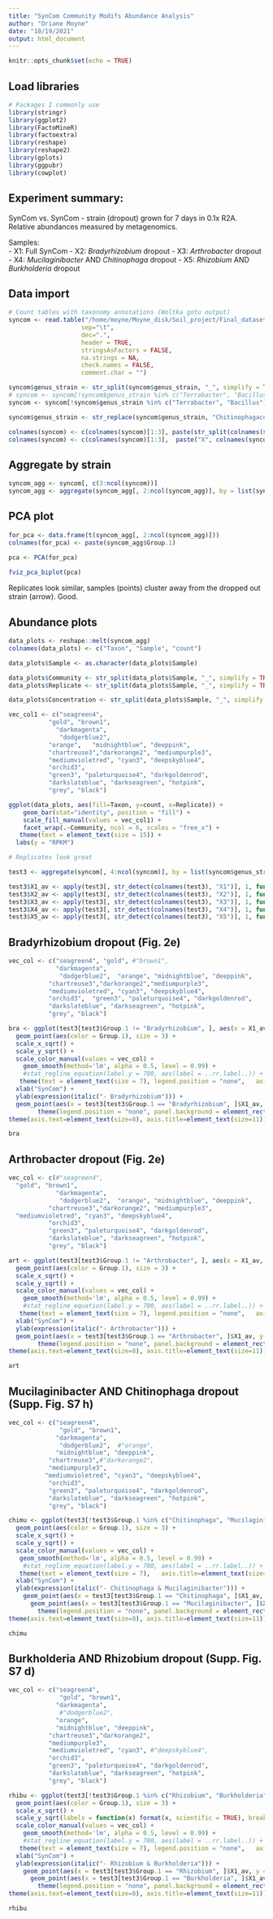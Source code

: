 ```yaml
---
title: "SynCom Community Modifs Abundance Analysis"
author: "Oriane Moyne"
date: "10/19/2021"
output: html_document
---
```


```r
knitr::opts_chunk$set(echo = TRUE)
```

## Load libraries

```r
# Packages I commonly use
library(stringr)
library(ggplot2)
library(FactoMineR)
library(factoextra)
library(reshape)
library(reshape2)
library(gplots)
library(ggpubr)
library(cowplot)
```

## Experiment summary:

SynCom vs. SynCom - strain (dropout) grown for 7 days in 0.1x R2A. Relative abundances measured by metagenomics.  

Samples:  
- X1: Full SynCom
- X2: _Bradyrhizobium_ dropout
- X3: _Arthrobacter_ dropout
- X4: _Mucilaginibacter_ AND _Chitinophaga_ dropout
- X5: _Rhizobium_ AND _Burkholderia_ dropout

## Data import 

```r
# Count tables with taxonomy annotations (Woltka gotu output)
syncom <- read.table("/home/moyne/Moyne_disk/Soil_project/Final_datasets/PROBIOTOCS_EXPT_3/Dropout_expt2_Syncom_formatted_filtered_corrected_RPKM.tsv", 
                    sep="\t", 
                    dec=".", 
                    header = TRUE, 
                    stringsAsFactors = FALSE, 
                    na.strings = NA, 
                    check.names = FALSE, 
                    comment.char = "")

syncom$genus_strain <- str_split(syncom$genus_strain, "_", simplify = TRUE)[,1]
# syncom <- syncom[!syncom$genus_strain %in% c("Terrabacter", "Bacillus", "Marmoricola", "Mycobacterium"), ]
syncom <- syncom[!syncom$genus_strain %in% c("Terrabacter", "Bacillus"), ]

syncom$genus_strain <- str_replace(syncom$genus_strain, "Chitinophagaceae", "Niastella")

colnames(syncom) <- c(colnames(syncom)[1:3], paste(str_split(colnames(syncom[, 4:ncol(syncom)]), "_", simplify = TRUE)[,1], str_split(colnames(syncom[, 4:ncol(syncom)]), "_", simplify = TRUE)[,2], sep = "_"))
colnames(syncom) <- c(colnames(syncom)[1:3],  paste("X", colnames(syncom[, 4:ncol(syncom)]), sep = ""))
```


## Aggregate by strain

```r
syncom_agg <- syncom[, c(3:ncol(syncom))]
syncom_agg <- aggregate(syncom_agg[, 2:ncol(syncom_agg)], by = list(syncom_agg$genus_strain), sum)
```

## PCA plot

```r
for_pca <- data.frame(t(syncom_agg[, 2:ncol(syncom_agg)]))
colnames(for_pca) <- paste(syncom_agg$Group.1)
                             
pca <- PCA(for_pca)

fviz_pca_biplot(pca)
```

Replicates look similar, samples (points) cluster away from the dropped out strain (arrow). Good.


## Abundance plots


```r
data_plots <- reshape::melt(syncom_agg)
colnames(data_plots) <- c("Taxon", "Sample", "count")

data_plots$Sample <- as.character(data_plots$Sample)

data_plots$Community <- str_split(data_plots$Sample, "_", simplify = TRUE)[, 1]
data_plots$Replicate <- str_split(data_plots$Sample, "_", simplify = TRUE)[, 2]

data_plots$Concentration <- str_split(data_plots$Sample, "_", simplify = TRUE)[, 2]
```



```r
vec_col1 <- c("seagreen4", 
           "gold", "brown1", 
             "darkmagenta",
              "dodgerblue2",  
           "orange",   "midnightblue", "deeppink",
           "chartreuse3","darkorange2", "mediumpurple3",  
           "mediumvioletred", "cyan3", "deepskyblue4", 
           "orchid3",  
           "green3", "paleturquoise4", "darkgoldenrod", 
           "darkslateblue", "darkseagreen", "hotpink",
           "grey", "black")
```


```r
ggplot(data_plots, aes(fill=Taxon, y=count, x=Replicate)) + 
    geom_bar(stat="identity", position = "fill") +
    scale_fill_manual(values = vec_col1) +
    facet_wrap(.~Community, ncol = 6, scales = "free_x") +
   theme(text = element_text(size = 15)) +
  labs(y = "RPKM") 

# Replicates look great
```


```r
test3 <- aggregate(syncom[, 4:ncol(syncom)], by = list(syncom$genus_strain), sum)

test3$X1_av <- apply(test3[, str_detect(colnames(test3), "X1")], 1, function(x)mean(x, na.rm = TRUE))
test3$X2_av <- apply(test3[, str_detect(colnames(test3), "X2")], 1, function(x)mean(x, na.rm = TRUE))
test3$X3_av <- apply(test3[, str_detect(colnames(test3), "X3")], 1, function(x)mean(x, na.rm = TRUE))
test3$X4_av <- apply(test3[, str_detect(colnames(test3), "X4")], 1, function(x)mean(x, na.rm = TRUE))
test3$X5_av <- apply(test3[, str_detect(colnames(test3), "X5")], 1, function(x)mean(x, na.rm = TRUE))
```


## Bradyrhizobium dropout (Fig. 2e)

```r
vec_col <- c("seagreen4", "gold", #"brown1", 
             "darkmagenta",
              "dodgerblue2",  "orange", "midnightblue", "deeppink",
           "chartreuse3","darkorange2","mediumpurple3", 
           "mediumvioletred", "cyan3", "deepskyblue4", 
           "orchid3",  "green3", "paleturquoise4", "darkgoldenrod", 
           "darkslateblue", "darkseagreen", "hotpink",
           "grey", "black")

bra <- ggplot(test3[test3$Group.1 != "Bradyrhizobium", ], aes(x = X1_av, y = X2_av)) +
  geom_point(aes(color = Group.1), size = 3) +
  scale_x_sqrt() +
  scale_y_sqrt() +
  scale_color_manual(values = vec_col) +
    geom_smooth(method='lm', alpha = 0.5, level = 0.99) +
    #stat_regline_equation(label.y = 700, aes(label = ..rr.label..)) +
   theme(text = element_text(size = 7), legend.position = "none",   axis.title=element_text(size=10)) +
  xlab("SynCom") +
  ylab(expression(italic("- Bradyrhizobium"))) +
  geom_point(aes(x = test3[test3$Group.1 == "Bradyrhizobium", ]$X1_av, y = test3[test3$Group.1 == "Bradyrhizobium", ]$X2_av), color = "brown1", shape = 8, size = 2.5, fill = "brown1") +
        theme(legend.position = "none", panel.background = element_rect(fill = "white"), panel.grid.major = element_line(colour = "gray92"), panel.grid.minor = element_line(colour = "gray95"))  +
theme(axis.text=element_text(size=8), axis.title=element_text(size=11)) +   theme(axis.text.x = element_text(angle = 45, hjust=1))

bra
```

## Arthrobacter dropout (Fig. 2e)

```r
vec_col <- c(#"seagreen4", 
  "gold", "brown1", 
             "darkmagenta",
              "dodgerblue2",  "orange", "midnightblue", "deeppink",
           "chartreuse3","darkorange2", "mediumpurple3",
  "mediumvioletred", "cyan3", "deepskyblue4", 
           "orchid3",  
           "green3", "paleturquoise4", "darkgoldenrod", 
           "darkslateblue", "darkseagreen", "hotpink",
           "grey", "black")

art <- ggplot(test3[test3$Group.1 != "Arthrobacter", ], aes(x = X1_av, y = X3_av)) +
  geom_point(aes(color = Group.1), size = 3) +
  scale_x_sqrt() +
  scale_y_sqrt() +
  scale_color_manual(values = vec_col) +
    geom_smooth(method='lm', alpha = 0.5, level = 0.99) +
    #stat_regline_equation(label.y = 700, aes(label = ..rr.label..)) +
   theme(text = element_text(size = 7), legend.position = "none",   axis.title=element_text(size=10)) +
  xlab("SynCom") +
  ylab(expression(italic("- Arthrobacter"))) +
  geom_point(aes(x = test3[test3$Group.1 == "Arthrobacter", ]$X1_av, y = test3[test3$Group.1 == "Arthrobacter", ]$X3_av), color = "seagreen4", shape = 8, size = 2.5, fill = "seagreen4") +
        theme(legend.position = "none", panel.background = element_rect(fill = "white"), panel.grid.major = element_line(colour = "gray92"), panel.grid.minor = element_line(colour = "gray95"))  +
theme(axis.text=element_text(size=8), axis.title=element_text(size=11)) +   theme(axis.text.x = element_text(angle = 45, hjust=1))

art
```

## Mucilaginibacter AND Chitinophaga dropout (Supp. Fig. S7 h)

```r
vec_col <- c("seagreen4", 
              "gold", "brown1", 
             "darkmagenta",
              "dodgerblue2",  #"orange", 
             "midnightblue", "deeppink",
           "chartreuse3",#"darkorange2",
           "mediumpurple3", 
          "mediumvioletred", "cyan3", "deepskyblue4", 
           "orchid3",  
           "green3", "paleturquoise4", "darkgoldenrod", 
           "darkslateblue", "darkseagreen", "hotpink",
           "grey", "black")

chimu <- ggplot(test3[!test3$Group.1 %in% c("Chitinophaga", "Mucilaginibacter"), ], aes(x = X1_av, y = X4_av)) +
  geom_point(aes(color = Group.1), size = 3) +
  scale_x_sqrt() +
  scale_y_sqrt() +
  scale_color_manual(values = vec_col) +
   geom_smooth(method='lm', alpha = 0.5, level = 0.99) +
    #stat_regline_equation(label.y = 700, aes(label = ..rr.label..)) +
   theme(text = element_text(size = 7),   axis.title=element_text(size=10)) +
  xlab("SynCom") +
  ylab(expression(italic("- Chitinophaga & Mucilaginibacter"))) +
    geom_point(aes(x = test3[test3$Group.1 == "Chitinophaga", ]$X1_av, y = test3[test3$Group.1 == "Chitinophaga", ]$X4_av), color = "orange", shape = 6, size = 2.5, fill = "orange") +
      geom_point(aes(x = test3[test3$Group.1 == "Mucilaginibacter", ]$X1_av, y = test3[test3$Group.1 == "Mucilaginibacter", ]$X4_av), color = "darkorange2", shape = 6, size = 2.5, fill = "darkorange2") +
        theme(legend.position = "none", panel.background = element_rect(fill = "white"), panel.grid.major = element_line(colour = "gray92"), panel.grid.minor = element_line(colour = "gray95"))  +
theme(axis.text=element_text(size=8), axis.title=element_text(size=11)) +   theme(axis.text.x = element_text(angle = 45, hjust=1))

chimu
```

## Burkholderia AND Rhizobium dropout (Supp. Fig. S7 d)


```r

vec_col <- c("seagreen4", 
              "gold", "brown1", 
             "darkmagenta",
              #"dodgerblue2",  
             "orange", 
             "midnightblue", "deeppink",
           "chartreuse3","darkorange2",
           "mediumpurple3", 
           "mediumvioletred", "cyan3", #"deepskyblue4", 
           "orchid3",  
           "green3", "paleturquoise4", "darkgoldenrod", 
           "darkslateblue", "darkseagreen", "hotpink",
           "grey", "black")

rhibu <- ggplot(test3[!test3$Group.1 %in% c("Rhizobium", "Burkholderia"), ], aes(x = X1_av, y = X5_av)) +
  geom_point(aes(color = Group.1), size = 3) +
  scale_x_sqrt() +
  scale_y_sqrt(labels = function(x) format(x, scientific = TRUE), breaks = c(200000, 400000,1000000)) +
  scale_color_manual(values = vec_col) +
    geom_smooth(method='lm', alpha = 0.5, level = 0.99) +
    #stat_regline_equation(label.y = 700, aes(label = ..rr.label..)) +
   theme(text = element_text(size = 7), legend.position = "none",   axis.title=element_text(size=10)) +
  xlab("SynCom") +
  ylab(expression(italic("- Rhizobium & Burkholderia"))) +
    geom_point(aes(x = test3[test3$Group.1 == "Rhizobium", ]$X1_av, y = test3[test3$Group.1 == "Rhizobium", ]$X5_av), color = "deepskyblue4", shape = 6, size = 2.5, fill = "deepskyblue4") +
      geom_point(aes(x = test3[test3$Group.1 == "Burkholderia", ]$X1_av, y = test3[test3$Group.1 == "Burkholderia", ]$X5_av), color = "dodgerblue2", shape = 6, size = 2.5, fill = "dodgerblue2") +
        theme(legend.position = "none", panel.background = element_rect(fill = "white"), panel.grid.major = element_line(colour = "gray92"), panel.grid.minor = element_line(colour = "gray95"))  +
theme(axis.text=element_text(size=8), axis.title=element_text(size=11)) +   theme(axis.text.x = element_text(angle = 45, hjust=1))

rhibu
```



